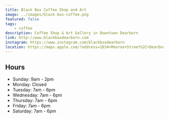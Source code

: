 ```yaml
---
title: Black Box Coffee Shop and Art
image: ../images/black-box-coffee.png
featured: false
tags:
    - coffee
description: Coffee Shop & Art Gallery in Downtown Dearborn
link: http://www.blackboxdearborn.com
instagram: https://www.instagram.com/blackboxdearborn
location: https://maps.apple.com/?address=1034+Monroe+Street%2C+Dearborn%2C+MI+48124%2C+United+States&auid=9075678337634760023&ll=42.3055746%2C-83.244008&lsp=9902&q=Black+Box
---
```


## Hours

- Sunday: 9am - 2pm
- Monday: Closed
- Tuesday: 7am - 6pm
- Wednesday: 7am - 6pm
- Thursday: 7am - 6pm
- Friday: 7am - 6pm
- Saturday: 7am - 6pm